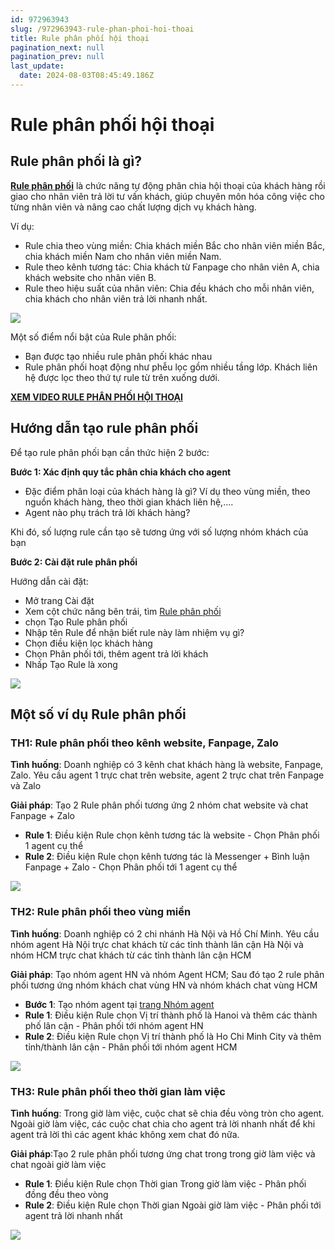 ```yaml
---
id: 972963943
slug: /972963943-rule-phan-phoi-hoi-thoai
title: Rule phân phối hội thoại
pagination_next: null
pagination_prev: null
last_update:
  date: 2024-08-03T08:45:49.186Z
---
```


# Rule phân phối hội thoại

## Rule phân phối là gì?




<b>[Rule phân phối](https://app.subiz.com.vn/settings/rule-setting)</b> là chức năng tự động phân chia hội thoại của khách hàng rồi giao cho nhân viên trả lời tư vấn khách, giúp chuyên môn hóa công việc cho từng nhân viên và nâng cao chất lượng dịch vụ khách hàng.



Ví dụ: 

- Rule chia theo vùng miền: Chia khách miền Bắc cho nhân viên miền Bắc, chia khách miền Nam cho nhân viên miền Nam.
- Rule theo kênh tương tác: Chia khách từ Fanpage cho nhân viên A, chia khách website cho nhân viên B.
- Rule theo hiệu suất của nhân viên: Chia đều khách cho mỗi nhân viên, chia khách cho nhân viên trả lời nhanh nhất.


![](https://vcdn.subiz-cdn.com/file/fisgyrbotfsyvppubegu_acpxkgumifuoofoosble/unnamed.png)




Một số điểm nổi bật của Rule phân phối:

- Bạn được tạo nhiều rule phân phối khác nhau
- Rule phân phối hoạt động như phễu lọc gồm nhiều tầng lớp. Khách liên hệ được lọc theo thứ tự rule từ trên xuống dưới.



<b>[XEM VIDEO RULE PHÂN PHỐI HỘI THOẠI](https://www.youtube.com/watch?v=58QX5R6Z0pc&t=2s)</b>
## Hướng dẫn tạo rule phân phối


Để tạo rule phân phối bạn cần thức hiện 2 bước:



<b>Bước 1: Xác định quy tắc phân chia khách cho agent</b>

- Đặc điểm phân loại của khách hàng là gì? Ví dụ theo vùng miền, theo nguồn khách hàng, theo thời gian khách liên hệ,....
- Agent nào phụ trách trả lời khách hàng?



Khi đó, số lượng rule cần tạo sẽ tương ứng với số lượng nhóm khách của bạn



<b>Bước 2: Cài đặt rule phân phối</b>

Hướng dẫn cài đặt:

- Mở trang Cài đặt
- Xem cột chức năng bên trái, tìm [Rule phân phối](https://app.subiz.com.vn/settings/rule-setting)
- chọn Tạo Rule phân phối
- Nhập tên Rule để nhận biết rule này làm nhiệm vụ gì?
- Chọn điều kiện lọc khách hàng
- Chọn Phân phối tới, thêm agent trả lời khách
- Nhấp Tạo Rule là xong




![](https://vcdn.subiz-cdn.com/file/fisgyrboxabljmkgtlrt_acpxkgumifuoofoosble/unnamed.png)



## Một số ví dụ Rule phân phối

### TH1: Rule phân phối theo kênh website, Fanpage, Zalo




<b>Tình huống</b>: Doanh nghiệp có 3 kênh chat khách hàng là website, Fanpage, Zalo. Yêu cầu agent 1 trực chat trên website, agent 2 trực chat trên Fanpage và Zalo



<b>Giải pháp</b>: Tạo 2 Rule phân phối tương ứng 2 nhóm chat website và chat Fanpage + Zalo

- <b>Rule 1</b>: Điều kiện Rule chọn kênh tương tác là website - Chọn Phân phối 1 agent cụ thể
- <b>Rule 2</b>: Điều kiện Rule chọn kênh tương tác là Messenger + Bình luận Fanpage + Zalo - Chọn Phân phối tới 1 agent cụ thể




![](https://vcdn.subiz-cdn.com/file/fisgyrbpewsulityrlxb_acpxkgumifuoofoosble/unnamed.gif)

### TH2: Rule phân phối theo vùng miền




<b>Tình huống</b>: Doanh nghiệp có 2 chi nhánh Hà Nội và Hồ Chí Minh. Yêu cầu nhóm agent Hà Nội trực chat khách từ các tỉnh thành lân cận Hà Nội và nhóm HCM trực chat khách từ các tỉnh thành lân cận HCM



<b>Giải pháp</b>: Tạo nhóm agent HN và nhóm Agent HCM; Sau đó tạo 2 rule phân phối tương ứng nhóm khách chat vùng HN và nhóm khách chat vùng HCM

- <b>Bước 1</b>: Tạo nhóm agent tại [trang Nhóm agent](https://app.subiz.com.vn/settings/agents-group)
- <b>Rule 1</b>: Điều kiện Rule chọn Vị trí thành phố là Hanoi và thêm các thành phố lân cận - Phân phối tới nhóm agent HN
- <b>Rule 2</b>: Điều kiện Rule chọn Vị trí thành phố là Ho Chi Minh City và thêm tỉnh/thành lân cận - Phân phối tới nhóm agent HCM


![](https://vcdn.subiz-cdn.com/file/fisgyrbponfccihlalue_acpxkgumifuoofoosble/unnamed.gif)

### TH3: Rule phân phối theo thời gian làm việc


<b>Tình huống</b>: Trong giờ làm việc, cuộc chat sẽ chia đều vòng tròn cho agent. Ngoài giờ làm việc, các cuộc chat chia cho agent trả lời nhanh nhất để khi agent trả lời thì các agent khác không xem chat đó nữa.



<b>Giải pháp</b>:Tạo 2 rule phân phối tương ứng chat trong trong giờ làm việc và chat ngoài giờ làm việc

- <b>Rule 1</b>: Điều kiện Rule chọn Thời gian Trong giờ làm việc - Phân phối đồng đều theo vòng
- <b>Rule 2</b>: Điều kiện Rule chọn Thời gian Ngoài giờ làm việc - Phân phối tới agent trả lời nhanh nhất


![](https://vcdn.subiz-cdn.com/file/fisgyrbpznlbykcuaphv_acpxkgumifuoofoosble/unnamed.gif)